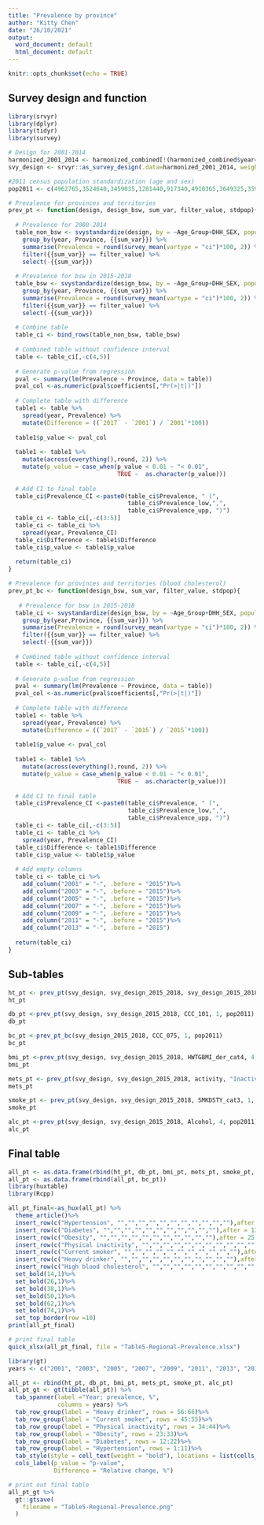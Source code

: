 ---
title: "Prevalence by province"
author: "Kitty Chen"
date: "26/10/2021"
output:
  word_document: default
  html_document: default
---

```{r setup, include=FALSE}
knitr::opts_chunk$set(echo = TRUE)
```

## Survey design and function
```{r}
library(srvyr)
library(dplyr)
library(tidyr)
library(survey)

# Design for 2001-2014
harmonized_2001_2014 <- harmonized_combined[!(harmonized_combined$year==2015|harmonized_combined$year==2017),]
svy_design <- srvyr::as_survey_design(.data=harmonized_2001_2014, weights="WTS_M")

#2011 census population standardization (age and sex)
pop2011 <- c(4962765,3524640,3459035,1281440,917340,4910365,3649325,3593270,1393345,1352950)

# Prevalence for provinces and territories
prev_pt <- function(design, design_bsw, sum_var, filter_value, stdpop){
  
  # Prevalence for 2000-2014
  table_non_bsw <- svystandardize(design, by = ~Age_Group+DHH_SEX, population = stdpop)%>%
    group_by(year, Province, {{sum_var}}) %>%
    summarise(Prevalence = round(survey_mean(vartype = "ci")*100, 2)) %>%
    filter({{sum_var}} == filter_value) %>%
    select(-{{sum_var}})
  
  # Prevalence for bsw in 2015-2018
  table_bsw <- svystandardize(design_bsw, by = ~Age_Group+DHH_SEX, population = stdpop)%>%
    group_by(year, Province, {{sum_var}}) %>%
    summarise(Prevalence = round(survey_mean(vartype = "ci")*100, 2)) %>%
    filter({{sum_var}} == filter_value) %>%
    select(-{{sum_var}})
  
  # Combine table
  table_ci <- bind_rows(table_non_bsw, table_bsw)
  
  # Combined table without confidence interval
  table <- table_ci[,-c(4,5)]
  
  # Generate p-value from regression
  pval <- summary(lm(Prevalence ~ Province, data = table))
  pval_col <-as.numeric(pval$coefficients[,"Pr(>|t|)"])
  
  # Complete table with difference
  table1 <- table %>%
    spread(year, Prevalence) %>%
    mutate(Difference = ((`2017` - `2001`) / `2001`*100))
  
  table1$p_value <- pval_col
  
  table1 <- table1 %>% 
    mutate(across(everything(),round, 2)) %>%
    mutate(p_value = case_when(p_value < 0.01 ~ "< 0.01",
                               TRUE ~  as.character(p_value)))
  
  # Add CI to final table
  table_ci$Prevalence_CI <-paste0(table_ci$Prevalence, " (", 
                                  table_ci$Prevalence_low,",", 
                                  table_ci$Prevalence_upp, ")")
  table_ci <- table_ci[,-c(3:5)]
  table_ci <- table_ci %>%
    spread(year, Prevalence_CI)
  table_ci$Difference <- table1$Difference
  table_ci$p_value <- table1$p_value
  
  return(table_ci)
}

# Prevalence for provinces and territories (blood cholesterol)
prev_pt_bc <- function(design_bsw, sum_var, filter_value, stdpop){
  
   # Prevalence for bsw in 2015-2018
  table_ci <- svystandardize(design_bsw, by = ~Age_Group+DHH_SEX, population = stdpop)%>%
    group_by(year,Province, {{sum_var}}) %>%
    summarise(Prevalence = round(survey_mean(vartype = "ci")*100, 2)) %>%
    filter({{sum_var}} == filter_value) %>%
    select(-{{sum_var}})
  
  # Combined table without confidence interval
  table <- table_ci[,-c(4,5)]
  
  # Generate p-value from regression
  pval <- summary(lm(Prevalence ~ Province, data = table))
  pval_col <-as.numeric(pval$coefficients[,"Pr(>|t|)"])
  
  # Complete table with difference
  table1 <- table %>%
    spread(year, Prevalence) %>%
    mutate(Difference = ((`2017` - `2015`) / `2015`*100))
  
  table1$p_value <- pval_col
  
  table1 <- table1 %>% 
    mutate(across(everything(),round, 2)) %>%
    mutate(p_value = case_when(p_value < 0.01 ~ "< 0.01",
                               TRUE ~  as.character(p_value)))
  
  # Add CI to final table
  table_ci$Prevalence_CI <-paste0(table_ci$Prevalence, " (", 
                                  table_ci$Prevalence_low,",", 
                                  table_ci$Prevalence_upp, ")")
  table_ci <- table_ci[,-c(3:5)]
  table_ci <- table_ci %>%
    spread(year, Prevalence_CI)
  table_ci$Difference <- table1$Difference
  table_ci$p_value <- table1$p_value 
  
  # Add empty columns
  table_ci <- table_ci %>%
    add_column("2001" = "-", .before = "2015")%>%
    add_column("2003" = "-", .before = "2015")%>%
    add_column("2005" = "-", .before = "2015")%>%
    add_column("2007" = "-", .before = "2015")%>%
    add_column("2009" = "-", .before = "2015")%>%
    add_column("2011" = "-", .before = "2015")%>%
    add_column("2013" = "-", .before = "2015") 
  
  return(table_ci)
}
```

## Sub-tables
```{r Hypertension}
ht_pt <- prev_pt(svy_design, svy_design_2015_2018, svy_design_2015_2018, CCC_071, 1, pop2011)
ht_pt
```

```{r Diabetes}
db_pt <-prev_pt(svy_design, svy_design_2015_2018, CCC_101, 1, pop2011)
db_pt
```

```{r Blood cholesterol}
bc_pt <-prev_pt_bc(svy_design_2015_2018, CCC_075, 1, pop2011)
bc_pt
```

```{r Obesity}
bmi_pt <-prev_pt(svy_design, svy_design_2015_2018, HWTGBMI_der_cat4, 4, pop2011)
bmi_pt
```

```{r Physical inactivity}
mets_pt <- prev_pt(svy_design, svy_design_2015_2018, activity, "Inactive", pop2011)
mets_pt
```

```{r Smoking}
smoke_pt <- prev_pt(svy_design, svy_design_2015_2018, SMKDSTY_cat3, 1, pop2011)
smoke_pt
```

```{r Drinking}
alc_pt <-prev_pt(svy_design, svy_design_2015_2018, Alcohol, 4, pop2011)
alc_pt
```

## Final table
```{r Full table - huxtable}
all_pt <- as.data.frame(rbind(ht_pt, db_pt, bmi_pt, mets_pt, smoke_pt, alc_pt))
all_pt <- as.data.frame(rbind(all_pt, bc_pt))
library(huxtable)
library(Rcpp)

all_pt_final<-as_hux(all_pt) %>%
  theme_article()%>%
  insert_row(c("Hypertension", "","","","","","","","","","",""),after = 1) %>%
  insert_row(c("Diabetes", "","","","","","","","","","",""),after = 13) %>%
  insert_row(c("Obesity", "","","","","","","","","","",""),after = 25) %>%
  insert_row(c("Physical inactivity", "","","","","","","","","","",""),after = 37) %>%
  insert_row(c("Current smoker", "","","","","","","","","","",""),after = 49) %>%
  insert_row(c("Heavy drinker", "","","","","","","","","","",""),after = 61) %>%
  insert_row(c("High blood cholesterol", "","","","","","","","","","",""),after = 73)%>%
  set_bold(14,1)%>%
  set_bold(26,1)%>%
  set_bold(38,1)%>%
  set_bold(50,1)%>%
  set_bold(62,1)%>%
  set_bold(74,1)%>%
  set_top_border(row =10) 
print(all_pt_final)

# print final table
quick_xlsx(all_pt_final, file = "Table5-Regional-Prevalence.xlsx")
```

```{r Full table - gt}
library(gt)
years <- c("2001", "2003", "2005", "2007", "2009", "2011", "2013", "2015", "2017")

all_pt <- rbind(ht_pt, db_pt, bmi_pt, mets_pt, smoke_pt, alc_pt)
all_pt_gt <- gt(tibble(all_pt)) %>%
  tab_spanner(label ="Year; prevalence, %",
              columns = years) %>%
  tab_row_group(label = "Heavy drinker", rows = 56:66)%>%
  tab_row_group(label = "Current smoker", rows = 45:55)%>%
  tab_row_group(label = "Physical inactivity", rows = 34:44)%>%
  tab_row_group(label = "Obesity", rows = 23:33)%>%
  tab_row_group(label = "Diabetes", rows = 12:22)%>%
  tab_row_group(label = "Hypertension", rows = 1:11)%>%
  tab_style(style = cell_text(weight = "bold"), locations = list(cells_row_groups())) %>%
  cols_label(p_value = "p-value",
             Difference = "Relative change, %")

# print out final table 
all_pt_gt %>%
  gt::gtsave(
    filename = "Table5-Regional-Prevalence.png"
  )

```
